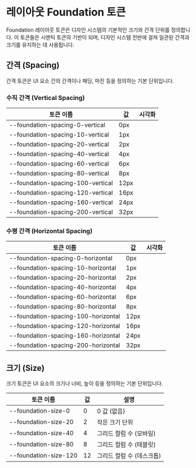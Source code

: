 
<Meta title="Tokens/Foundation/Layout" />

# 레이아웃 Foundation 토큰

Foundation 레이아웃 토큰은 디자인 시스템의 기본적인 크기와 간격 단위를 정의합니다. 이 토큰들은 시맨틱 토큰의 기반이 되며, 디자인 시스템 전반에 걸쳐 일관된 간격과 크기를 유지하는 데 사용됩니다.

## 간격 (Spacing)

간격 토큰은 UI 요소 간의 간격이나 패딩, 마진 등을 정의하는 기본 단위입니다.

### 수직 간격 (Vertical Spacing)

<div className="sb-unstyled">
  <div style={{ marginBottom: '32px' }}>
    <table style={{ borderCollapse: 'collapse', width: '100%' }}>
      <thead>
        <tr style={{ borderBottom: '1px solid #ddd' }}>
          <th style={{ textAlign: 'left', padding: '12px 8px' }}>토큰 이름</th>
          <th style={{ textAlign: 'left', padding: '12px 8px' }}>값</th>
          <th style={{ textAlign: 'left', padding: '12px 8px' }}>시각화</th>
        </tr>
      </thead>
      <tbody>
        <tr style={{ borderBottom: '1px solid #ddd' }}>
          <td style={{ padding: '12px 8px' }}>--foundation-spacing-0-vertical</td>
          <td style={{ padding: '12px 8px' }}>0px</td>
          <td style={{ padding: '12px 8px' }}>
            <div style={{ height: '0px', background: '#1E88E5', width: '100px' }}></div>
          </td>
        </tr>
        <tr style={{ borderBottom: '1px solid #ddd' }}>
          <td style={{ padding: '12px 8px' }}>--foundation-spacing-10-vertical</td>
          <td style={{ padding: '12px 8px' }}>1px</td>
          <td style={{ padding: '12px 8px' }}>
            <div style={{ height: '1px', background: '#1E88E5', width: '100px' }}></div>
          </td>
        </tr>
        <tr style={{ borderBottom: '1px solid #ddd' }}>
          <td style={{ padding: '12px 8px' }}>--foundation-spacing-20-vertical</td>
          <td style={{ padding: '12px 8px' }}>2px</td>
          <td style={{ padding: '12px 8px' }}>
            <div style={{ height: '2px', background: '#1E88E5', width: '100px' }}></div>
          </td>
        </tr>
        <tr style={{ borderBottom: '1px solid #ddd' }}>
          <td style={{ padding: '12px 8px' }}>--foundation-spacing-40-vertical</td>
          <td style={{ padding: '12px 8px' }}>4px</td>
          <td style={{ padding: '12px 8px' }}>
            <div style={{ height: '4px', background: '#1E88E5', width: '100px' }}></div>
          </td>
        </tr>
        <tr style={{ borderBottom: '1px solid #ddd' }}>
          <td style={{ padding: '12px 8px' }}>--foundation-spacing-60-vertical</td>
          <td style={{ padding: '12px 8px' }}>6px</td>
          <td style={{ padding: '12px 8px' }}>
            <div style={{ height: '6px', background: '#1E88E5', width: '100px' }}></div>
          </td>
        </tr>
        <tr style={{ borderBottom: '1px solid #ddd' }}>
          <td style={{ padding: '12px 8px' }}>--foundation-spacing-80-vertical</td>
          <td style={{ padding: '12px 8px' }}>8px</td>
          <td style={{ padding: '12px 8px' }}>
            <div style={{ height: '8px', background: '#1E88E5', width: '100px' }}></div>
          </td>
        </tr>
        <tr style={{ borderBottom: '1px solid #ddd' }}>
          <td style={{ padding: '12px 8px' }}>--foundation-spacing-100-vertical</td>
          <td style={{ padding: '12px 8px' }}>12px</td>
          <td style={{ padding: '12px 8px' }}>
            <div style={{ height: '12px', background: '#1E88E5', width: '100px' }}></div>
          </td>
        </tr>
        <tr style={{ borderBottom: '1px solid #ddd' }}>
          <td style={{ padding: '12px 8px' }}>--foundation-spacing-120-vertical</td>
          <td style={{ padding: '12px 8px' }}>16px</td>
          <td style={{ padding: '12px 8px' }}>
            <div style={{ height: '16px', background: '#1E88E5', width: '100px' }}></div>
          </td>
        </tr>
        <tr style={{ borderBottom: '1px solid #ddd' }}>
          <td style={{ padding: '12px 8px' }}>--foundation-spacing-160-vertical</td>
          <td style={{ padding: '12px 8px' }}>24px</td>
          <td style={{ padding: '12px 8px' }}>
            <div style={{ height: '24px', background: '#1E88E5', width: '100px' }}></div>
          </td>
        </tr>
        <tr style={{ borderBottom: '1px solid #ddd' }}>
          <td style={{ padding: '12px 8px' }}>--foundation-spacing-200-vertical</td>
          <td style={{ padding: '12px 8px' }}>32px</td>
          <td style={{ padding: '12px 8px' }}>
            <div style={{ height: '32px', background: '#1E88E5', width: '100px' }}></div>
          </td>
        </tr>
      </tbody>
    </table>
  </div>
</div>

### 수평 간격 (Horizontal Spacing)

<div className="sb-unstyled">
  <div style={{ marginBottom: '32px' }}>
    <table style={{ borderCollapse: 'collapse', width: '100%' }}>
      <thead>
        <tr style={{ borderBottom: '1px solid #ddd' }}>
          <th style={{ textAlign: 'left', padding: '12px 8px' }}>토큰 이름</th>
          <th style={{ textAlign: 'left', padding: '12px 8px' }}>값</th>
          <th style={{ textAlign: 'left', padding: '12px 8px' }}>시각화</th>
        </tr>
      </thead>
      <tbody>
        <tr style={{ borderBottom: '1px solid #ddd' }}>
          <td style={{ padding: '12px 8px' }}>--foundation-spacing-0-horizontal</td>
          <td style={{ padding: '12px 8px' }}>0px</td>
          <td style={{ padding: '12px 8px' }}>
            <div style={{ width: '0px', height: '24px', background: '#1E88E5' }}></div>
          </td>
        </tr>
        <tr style={{ borderBottom: '1px solid #ddd' }}>
          <td style={{ padding: '12px 8px' }}>--foundation-spacing-10-horizontal</td>
          <td style={{ padding: '12px 8px' }}>1px</td>
          <td style={{ padding: '12px 8px' }}>
            <div style={{ width: '1px', height: '24px', background: '#1E88E5' }}></div>
          </td>
        </tr>
        <tr style={{ borderBottom: '1px solid #ddd' }}>
          <td style={{ padding: '12px 8px' }}>--foundation-spacing-20-horizontal</td>
          <td style={{ padding: '12px 8px' }}>2px</td>
          <td style={{ padding: '12px 8px' }}>
            <div style={{ width: '2px', height: '24px', background: '#1E88E5' }}></div>
          </td>
        </tr>
        <tr style={{ borderBottom: '1px solid #ddd' }}>
          <td style={{ padding: '12px 8px' }}>--foundation-spacing-40-horizontal</td>
          <td style={{ padding: '12px 8px' }}>4px</td>
          <td style={{ padding: '12px 8px' }}>
            <div style={{ width: '4px', height: '24px', background: '#1E88E5' }}></div>
          </td>
        </tr>
        <tr style={{ borderBottom: '1px solid #ddd' }}>
          <td style={{ padding: '12px 8px' }}>--foundation-spacing-60-horizontal</td>
          <td style={{ padding: '12px 8px' }}>6px</td>
          <td style={{ padding: '12px 8px' }}>
            <div style={{ width: '6px', height: '24px', background: '#1E88E5' }}></div>
          </td>
        </tr>
        <tr style={{ borderBottom: '1px solid #ddd' }}>
          <td style={{ padding: '12px 8px' }}>--foundation-spacing-80-horizontal</td>
          <td style={{ padding: '12px 8px' }}>8px</td>
          <td style={{ padding: '12px 8px' }}>
            <div style={{ width: '8px', height: '24px', background: '#1E88E5' }}></div>
          </td>
        </tr>
        <tr style={{ borderBottom: '1px solid #ddd' }}>
          <td style={{ padding: '12px 8px' }}>--foundation-spacing-100-horizontal</td>
          <td style={{ padding: '12px 8px' }}>12px</td>
          <td style={{ padding: '12px 8px' }}>
            <div style={{ width: '12px', height: '24px', background: '#1E88E5' }}></div>
          </td>
        </tr>
        <tr style={{ borderBottom: '1px solid #ddd' }}>
          <td style={{ padding: '12px 8px' }}>--foundation-spacing-120-horizontal</td>
          <td style={{ padding: '12px 8px' }}>16px</td>
          <td style={{ padding: '12px 8px' }}>
            <div style={{ width: '16px', height: '24px', background: '#1E88E5' }}></div>
          </td>
        </tr>
        <tr style={{ borderBottom: '1px solid #ddd' }}>
          <td style={{ padding: '12px 8px' }}>--foundation-spacing-160-horizontal</td>
          <td style={{ padding: '12px 8px' }}>24px</td>
          <td style={{ padding: '12px 8px' }}>
            <div style={{ width: '24px', height: '24px', background: '#1E88E5' }}></div>
          </td>
        </tr>
        <tr style={{ borderBottom: '1px solid #ddd' }}>
          <td style={{ padding: '12px 8px' }}>--foundation-spacing-200-horizontal</td>
          <td style={{ padding: '12px 8px' }}>32px</td>
          <td style={{ padding: '12px 8px' }}>
            <div style={{ width: '32px', height: '24px', background: '#1E88E5' }}></div>
          </td>
        </tr>
      </tbody>
    </table>
  </div>
</div>

## 크기 (Size)

크기 토큰은 UI 요소의 크기나 너비, 높이 등을 정의하는 기본 단위입니다.

<div className="sb-unstyled">
  <div style={{ marginBottom: '32px' }}>
    <table style={{ borderCollapse: 'collapse', width: '100%' }}>
      <thead>
        <tr style={{ borderBottom: '1px solid #ddd' }}>
          <th style={{ textAlign: 'left', padding: '12px 8px' }}>토큰 이름</th>
          <th style={{ textAlign: 'left', padding: '12px 8px' }}>값</th>
          <th style={{ textAlign: 'left', padding: '12px 8px' }}>설명</th>
        </tr>
      </thead>
      <tbody>
        <tr style={{ borderBottom: '1px solid #ddd' }}>
          <td style={{ padding: '12px 8px' }}>--foundation-size-0</td>
          <td style={{ padding: '12px 8px' }}>0</td>
          <td style={{ padding: '12px 8px' }}>0 값 (없음)</td>
        </tr>
        <tr style={{ borderBottom: '1px solid #ddd' }}>
          <td style={{ padding: '12px 8px' }}>--foundation-size-20</td>
          <td style={{ padding: '12px 8px' }}>2</td>
          <td style={{ padding: '12px 8px' }}>작은 크기 단위</td>
        </tr>
        <tr style={{ borderBottom: '1px solid #ddd' }}>
          <td style={{ padding: '12px 8px' }}>--foundation-size-40</td>
          <td style={{ padding: '12px 8px' }}>4</td>
          <td style={{ padding: '12px 8px' }}>그리드 컬럼 수 (모바일)</td>
        </tr>
        <tr style={{ borderBottom: '1px solid #ddd' }}>
          <td style={{ padding: '12px 8px' }}>--foundation-size-80</td>
          <td style={{ padding: '12px 8px' }}>8</td>
          <td style={{ padding: '12px 8px' }}>그리드 컬럼 수 (태블릿)</td>
        </tr>
        <tr style={{ borderBottom: '1px solid #ddd' }}>
          <td style={{ padding: '12px 8px' }}>--foundation-size-120</td>
          <td style={{ padding: '12px 8px' }}>12</td>
          <td style={{ padding: '12px 8px' }}>그리드 컬럼 수 (데스크톱)</td>
        </tr>
      </tbody>
    </table>
  </div>
</div> 